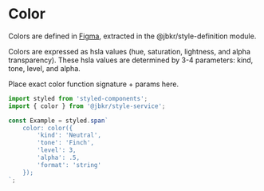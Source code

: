 
<Meta title="Props / Color" />


# Color

Colors are defined in [Figma](https://www.figma.com/file/OHRLg3ooz9FCKPjF1xpShW/Totus?node-id=108%3A2568), extracted in the @jbkr/style-definition module.

Colors are expressed as hsla values (hue, saturation, lightness, and alpha
transparency). These hsla values are determined by 3-4 parameters: kind, tone,
level, and alpha.

Place exact color function signature + params here.
<style>{prismCSS}</style>
```js
import styled from 'styled-components';
import { color } from '@jbkr/style-service';

const Example = styled.span`
	color: color({
		'kind': 'Neutral',
		'tone': 'Finch',
		'level': 3,
		'alpha': .5,
		'format': 'string'
	});
`;
```
<ColorSwatches />
